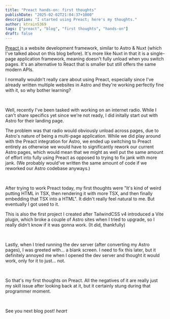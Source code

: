 ```yaml
---
title: "Preact hands-on: first thoughts"
publishDate: "2025-02-02T21:04:37+1000"
description: "I started using Preact; here's my thoughts."
author: ktrain5369
tags: ["preact", "blog", "first thoughts", "hands-on"]
draft: false
---
```


<a class="text-blue-300 hover:text-blue-500" href="https://preactjs.com">
  Preact
</a> is a website development framework, similar to Astro & Nuxt (which I've
talked about on this blog before). It's more like Nuxt in that it is a
single-page application framework, meaning doesn't fully unload when you switch
pages. It's an alternative to React that is smaller but still offers the same
modern APIs.

<br />

I normally wouldn't really care about using Preact, especially since I've already written multiple websites in Astro and they're working perfectly fine with it, so why bother learning?

<br />

Well, recently I've been tasked with working on an internet radio. While I can't share specifics yet since we're not ready, I did initally start out with Astro for their landing page.

The problem was that radio would obviously unload across pages, due to Astro's nature of being a multi-page application. While we did play around with the Preact integration for Astro, we ended up switching to Preact entirely as otherwise we would have to significantly rework our current Astro pages, which would mean that we might as well put the same amount of effort into fully using Preact as opposed to trying to fix jank with more jank. (We probably would've written the same amount of code if we reworked our Astro codebase anyways.)

<br />

After trying to work Preact today, my first thoughts were "It's kind of weird putting HTML in TSX, then rendering it with more TSX, and then finally embedding that TSX into a HTML". It didn't really feel natural to me. But eventually I got used to it.

This is also the first project I created after TailwindCSS v4 introduced a Vite plugin, which broke a couple of Astro sites when I tried to upgrade, so I really didn't know if it was gonna work. (It did, thankfully)

<br />

Lastly, when I tried running the dev server (after converting my Astro pages), I was greeted with... a blank screen. I need to fix this later, but it definitely annoyed me when I opened the dev server and thought it would work, only for it to just... not.

<br />

So that's my first thoughts on Preact. All the negatives of it are really just my skill issue after looking back at it, but it certainly stung during that programmer moment.

<br />

See you next blog post! _heart_
